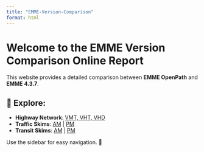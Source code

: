 ```yaml
---
title: "EMME-Version-Comparison"
format: html
---
```


# Welcome to the EMME Version Comparison Online Report

This website provides a detailed comparison between **EMME OpenPath** and **EMME 4.3.7**.

## 📌 Explore:
- **Highway Network**: [VMT, VHT, VHD](notebooks/VMT_VHT_VHD.ipynb)
- **Traffic Skims**: [AM](notebooks/TrafficSkimAM.ipynb) | [PM](notebooks/TrafficSkimPM.ipynb)
- **Transit Skims**: [AM](notebooks/TransitSkimAM_compare.ipynb) | [PM](notebooks/TransitSkimPM_compare.ipynb)

Use the sidebar for easy navigation. 🚀
